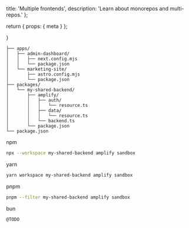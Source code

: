   title: 'Multiple frontends',
  description: 'Learn about monorepos and multi-repos.'
};

  return {
    props: {
      meta
    }
  };

}

```text
├── apps/
│   ├── admin-dashboard/
│   │   ├── next.config.mjs
│   │   └── package.json
│   └── marketing-site/
│       ├── astro.config.mjs
│       └── package.json
├── packages/
│   └── my-shared-backend/
│       ├── amplify/
│       │   ├── auth/
│       │   │   └── resource.ts
│       │   ├── data/
│       │   │   └── resource.ts
│       │   └── backend.ts
│       └── package.json
└── package.json
```

npm

```bash title="Terminal"
npx --workspace my-shared-backend amplify sandbox
```

yarn

```bash title="Terminal"
yarn workspace my-shared-backend amplify sandbox
```

pnpm

```bash title="Terminal"
pnpm --filter my-shared-backend amplify sandbox
```

bun

```bash title="Terminal"
@TODO
```
